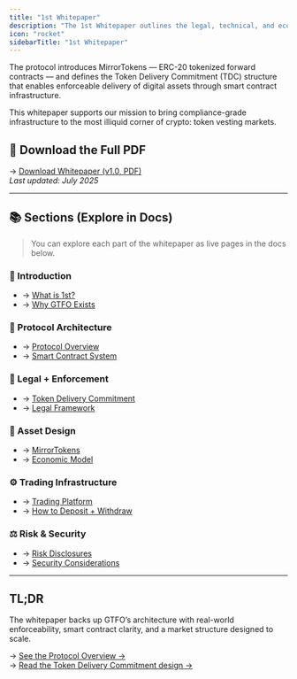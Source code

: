 ```yaml
---
title: "1st Whitepaper"
description: "The 1st Whitepaper outlines the legal, technical, and economic framework for creating enforceable secondary markets for locked token allocations."
icon: "rocket"
sidebarTitle: "1st Whitepaper"
---
```


The protocol introduces MirrorTokens — ERC-20 tokenized forward contracts — and defines the Token Delivery Commitment (TDC) structure that enables enforceable delivery of digital assets through smart contract infrastructure.

This whitepaper supports our mission to bring compliance-grade infrastructure to the most illiquid corner of crypto: token vesting markets.

## 📄 Download the Full PDF

→ [Download Whitepaper (v1.0, PDF)](https://example.com/gtfo-whitepaper.pdf)\
_Last updated: July 2025_

---

## 📚 Sections (Explore in Docs)

> You can explore each part of the whitepaper as live pages in the docs below.

### 📘 Introduction

- → [What is 1st?](./what-is-gtfo)
- → [Why GTFO Exists](./why-gtfo-exists)

### 🧠 Protocol Architecture

- → [Protocol Overview](./gtfo-protocol)
- → [Smart Contract System](./smart-contract-system)

### 📜 Legal \+ Enforcement

- → [Token Delivery Commitment](./token-delivery-commitment)
- → [Legal Framework](./legal)

### 💸 Asset Design

- → [MirrorTokens](./mirror-token)
- → [Economic Model](./economic-model)

### ⚙️ Trading Infrastructure

- → [Trading Platform](./trading-platform)
- → [How to Deposit \+ Withdraw](./deposit)

### ⚖️ Risk & Security

- → [Risk Disclosures](./legal)
- → [Security Considerations](./smart-contract-system)

---

## TL;DR

The whitepaper backs up GTFO’s architecture with real-world enforceability, smart contract clarity, and a market structure designed to scale.

→ [See the Protocol Overview →](./gtfo-protocol)\
→ [Read the Token Delivery Commitment design →](./token-delivery-commitment)